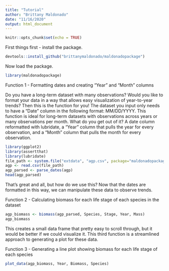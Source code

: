```yaml
---
title: "Tutorial"
author: "Brittany Maldonado"
date: "11/16/2020"
output: html_document
---
```


```r
knitr::opts_chunk$set(echo = TRUE)
```

First things first - install the package. 

```r
devtools::install_github("brittanymaldonado/maldonadopackage")
```

Now load the package. 

```r
library(maldonadopackage)
```

Function 1 - Formatting dates and creating "Year" and "Month" columns

Do you have a long-term dataset with many observations? Would you like to format your data in a way that allows easy visualization of year-to-year trends? Then this is the function for you! The dataset you input only needs to have a "Date" column in the following format: MM/DD/YYYY. This function is ideal for long-term datasets with observations across years or many observations per month. What do you get out of it? A date column reformatted with lubridate, a "Year" column that pulls the year for every observation, and a "Month" column that pulls the month for every observation.


```r
library(ggplot2)
library(assertthat)
library(lubridate)
file_path <- system.file("extdata", "agp.csv", package="maldonadopackage")
agp <- read.csv(file_path)
agp_parsed <- parse_dates(agp)
head(agp_parsed)
```

That's great and all, but how do we use this? Now that the dates are formatted in this way, we can manipulate these data to observe trends. 

Function 2 - Calculating biomass for each life stage of each species in the dataset

```r
agp_biomass <- biomass(agp_parsed, Species, Stage, Year, Mass)
agp_biomass
```

This creates a small data frame that pretty easy to scroll through, but it would be better if we could visualize it. This third function is a streamlined approach to generating a plot for these data. 

Function 3 - Generating a line plot showing biomass for each life stage of each species 

```r
plot_data(agp_biomass, Year, Biomass, Species)
```

